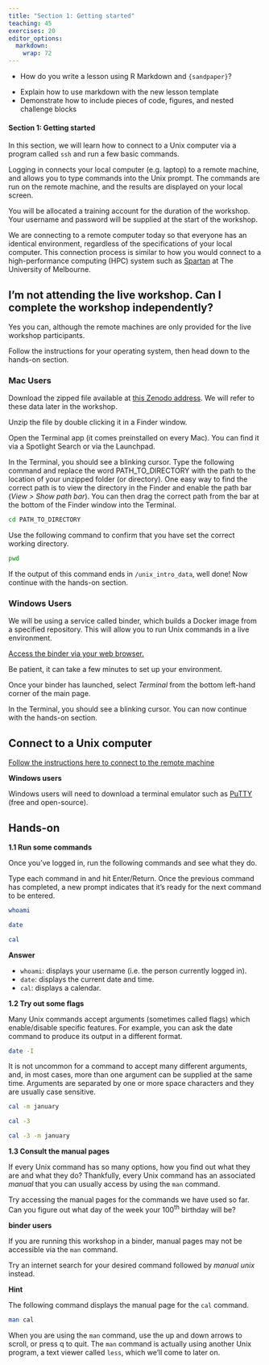 ```yaml
---
title: "Section 1: Getting started"
teaching: 45
exercises: 20
editor_options: 
  markdown: 
    wrap: 72
---
```


::: questions
-   How do you write a lesson using R Markdown and `{sandpaper}`?
:::


::: objectives
-   Explain how to use markdown with the new lesson template
-   Demonstrate how to include pieces of code, figures, and nested challenge blocks
:::


#### Section 1: Getting started

In this section, we will learn how to connect to a Unix computer via a program called `ssh` and run a few basic commands.

Logging in connects your local computer (e.g. laptop) to a remote machine, and allows you to type commands into the Unix prompt. The commands are run on the remote machine, and the results are displayed on your local screen.

You will be allocated a training account for the duration of the workshop. Your username and password will be supplied at the start of the workshop.

We are connecting to a remote computer today so that everyone has an identical environment, regardless of the specifications of your local computer. This connection process is similar to how you would connect to a high-performance computing (HPC) system such as [Spartan](https://dashboard.hpc.unimelb.edu.au/) at The University of Melbourne.

::: discussion

## I'm not attending the live workshop. Can I complete the workshop independently?

Yes you can, although the remote machines are only provided for the live workshop participants.

Follow the instructions for your operating system, then head down to the hands-on section.

::: spoiler

### Mac Users

Download the zipped file available at [this Zenodo address](https://zenodo.org/your-link). We will refer to these data later in the workshop.

Unzip the file by double clicking it in a Finder window.

Open the Terminal app (it comes preinstalled on every Mac). You can find it via a Spotlight Search or via the Launchpad.

In the Terminal, you should see a blinking cursor. Type the following command and replace the word PATH_TO_DIRECTORY with the path to the location of your unzipped folder (or directory). One easy way to find the correct path is to view the directory in the Finder and enable the path bar (*View \> Show path bar*). You can then drag the correct path from the bar at the bottom of the Finder window into the Terminal.

``` bash
cd PATH_TO_DIRECTORY
```


Use the following command to confirm that you have set the correct working directory.

``` bash
pwd
```


If the output of this command ends in `/unix_intro_data`, well done! Now continue with the hands-on section.
:::

::: spoiler

### Windows Users

We will be using a service called binder, which builds a Docker image from a specified repository. This will allow you to run Unix commands in a live environment.

[Access the binder via your web browser.](https://mybinder.org/v2/gh/melbournebioinformatics/training-infrastructure/HEAD)

Be patient, it can take a few minutes to set up your environment.

Once your binder has launched, select *Terminal* from the bottom left-hand corner of the main page.

In the Terminal, you should see a blinking cursor. You can now continue with the hands-on section.
:::

::: 

## Connect to a Unix computer

[Follow the instructions here to connect to the remote machine](https://www.melbournebioinformatics.org.au/tutorials/tutorials/workshop_delivery_mode_info/workshops_nectar/)

::: callout
**Windows users**

Windows users will need to download a terminal emulator such as [PuTTY](https://www.putty.org/) (free and open-source).
:::

## Hands-on

:::::::::::::::::::::::::::::::::::::::: challenge
**1.1 Run some commands**

Once you’ve logged in, run the following commands and see what they do.

Type each command in and hit Enter/Return. Once the previous command has completed, a new prompt indicates that it’s ready for the next command to be entered.

```bash
whoami
```

```bash
date
```

```bash
cal
```

:::::::::::::::::::::::: solution

**Answer**

- `whoami`: displays your username (i.e. the person currently logged in).
- `date`: displays the current date and time.
- `cal`: displays a calendar.

:::::::::::::::::::::::::

::::::::::::::::::::::::::::::::::::::::::::::::::

:::::::::::::::::::::::::::::::::::::::: challenge
**1.2 Try out some flags**

Many Unix commands accept arguments (sometimes called flags) which enable/disable specific features. For example, you can ask the date command to produce its output in a different format.

```bash
date -I
```

It is not uncommon for a command to accept many different arguments, and, in most cases, more than one argument can be supplied at the same time. Arguments are separated by one or more space characters and they are usually case sensitive.

```bash
cal -m january
```

```bash
cal -3
```

```bash
cal -3 -m january
```

::::::::::::::::::::::::::::::::::::::::::::::::::

:::::::::::::::::::::::::::::::::::::::: challenge
**1.3 Consult the manual pages**

If every Unix command has so many options, how you find out what they are and what they do? Thankfully, every Unix command has an associated *manual* that you can usually access by using the `man` command.

Try accessing the manual pages for the commands we have used so far. Can you figure out what day of the week your 100<sup>th</sup> birthday will be?

:::::::::::::::::::::::: hint
**binder users**

If you are running this workshop in a binder, manual pages may not be accessible via the `man` command.

Try an internet search for your desired command followed by *manual unix* instead.

:::::::::::::::::::::::::

:::::::::::::::::::::::: hint
**Hint**

The following command displays the manual page for the `cal` command.

```bash
man cal
```

:::::::::::::::::::::::::

When you are using the `man` command, use the up and down arrows to scroll, or press q to quit. The `man` command is actually using another Unix program, a text viewer called `less`, which we’ll come to later on.

::::::::::::::::::::::::::::::::::::::::::::::::::


